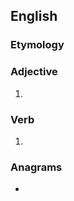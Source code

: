 ==English==

===Etymology===
{{suffix|en|arch|est}}

===Adjective===
{{head|en|adjective superlative form}}

# {{en-superlative of|arch}}

===Verb===
{{head|en|verb form}}

# {{en-archaic second-person singular of|arch}}

===Anagrams===
* {{anagrams|en|Charest|E charts|Satcher|archets|charets|charset|chaster|rachets|ratches|scareth|searcht}}